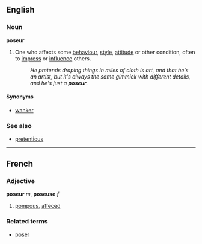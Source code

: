 ==English==
===Noun===
'''poseur'''
# One who affects some [[behaviour]], [[style]], [[attitude]] or other condition, often to [[impress]] or [[influence]] others.
#:''He pretends draping things in miles of cloth is art, and that he's an artist, but it's always the same gimmick with different details, and he's just a '''poseur'''.''

====Synonyms====
*[[wanker]]

===See also===
*[[pretentious]]

----

==French==
===Adjective===
'''poseur''' ''m'', '''poseuse''' ''f''

# [[pompous]], [[affeced]]

===Related terms===
*[[poser]]